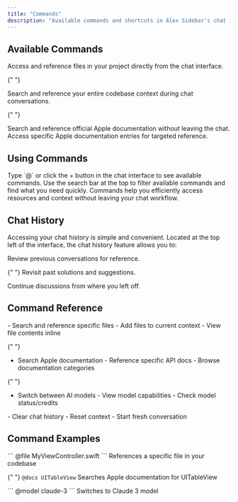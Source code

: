 ```yaml
---
title: "Commands"
description: "Available commands and shortcuts in Alex Sidebar's chat interface"
---
```


## Available Commands

<CardGroup cols={2}>
  <Card title="Files" icon="folder">
    Access and reference files in your project directly from the chat interface.
  </Card>

{" "}

<Card title="Codebase" icon="code">
  Search and reference your entire codebase context during chat conversations.
</Card>

{" "}

<Card title="Apple Docs" icon="apple">
  Search and reference official Apple documentation without leaving the chat.
</Card>

  <Card title="Apple Docs (Individual)" icon="book">
    Access specific Apple documentation entries for targeted reference.
  </Card>
</CardGroup>

## Using Commands

<Steps>
  <Step title="Access Commands">
    Type `@` or click the + button in the chat interface to see available commands.
  </Step>

  <Step title="Search">
    Use the search bar at the top to filter available commands and find what you
    need quickly.
  </Step>
</Steps>

<Note>
  Commands help you efficiently access resources and context without leaving
  your chat workflow.
</Note>

## Chat History

Accessing your chat history is simple and convenient. Located at the top left of the interface, the chat history feature allows you to:

<CardGroup cols={1}>
  <Card title="Review Conversations" icon="rectangle-history-circle-user">
    Review previous conversations for reference.
  </Card>

{" "}
<Card title="Revisit Solutions" icon="rotate-right">
  Revisit past solutions and suggestions.
</Card>

  <Card title="Continue Discussions" icon="comments">
    Continue discussions from where you left off.
  </Card>
</CardGroup>

## Command Reference

<CardGroup cols={2}>
  <Card title="@file" icon="file">
    - Search and reference specific files
    - Add files to current context
    - View file contents inline
  </Card>

{" "}
<Card title="@docs" icon="book">
  - Search Apple documentation - Reference specific API docs - Browse
  documentation categories
</Card>

{" "}
<Card title="@model" icon="microchip">
  - Switch between AI models - View model capabilities - Check model
  status/credits
</Card>

  <Card title="@clear" icon="trash">
    - Clear chat history
    - Reset context
    - Start fresh conversation
  </Card>
</CardGroup>

## Command Examples

<Steps>
  <Step title="File Reference">
    ```
    @file MyViewController.swift
    ```
    References a specific file in your codebase
  </Step>

{" "}
<Step title="Documentation Search">
  ``` @docs UITableView ``` Searches Apple documentation for UITableView
</Step>

  <Step title="Model Switch">
    ```
    @model claude-3
    ```
    Switches to Claude 3 model
  </Step>
</Steps>
